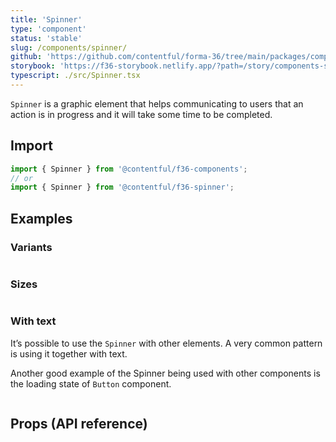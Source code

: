 ```yaml
---
title: 'Spinner'
type: 'component'
status: 'stable'
slug: /components/spinner/
github: 'https://github.com/contentful/forma-36/tree/main/packages/components/spinner'
storybook: 'https://f36-storybook.netlify.app/?path=/story/components-spinner--default'
typescript: ./src/Spinner.tsx
---
```


`Spinner` is a graphic element that helps communicating to users that an action is in progress and it will take some time to be completed.

## Import

```js static=true
import { Spinner } from '@contentful/f36-components';
// or
import { Spinner } from '@contentful/f36-spinner';
```

## Examples

### Variants

```jsx file=examples/SpinnerVariantsExample.tsx

```

### Sizes

```jsx file=examples/SpinnerSizesExample.tsx

```

### With text

It’s possible to use the `Spinner` with other elements. A very common pattern is using it together with text.

Another good example of the Spinner being used with other components is the loading state of `Button` component.

```jsx file=examples/SpinnerWithTextExample.tsx

```

## Props (API reference)

<PropsTable of="Spinner" />
